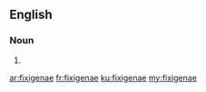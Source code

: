 ==English==

===Noun===
{{head|en}}

# {{plural of|fixigena}}

[[ar:fixigenae]]
[[fr:fixigenae]]
[[ku:fixigenae]]
[[my:fixigenae]]